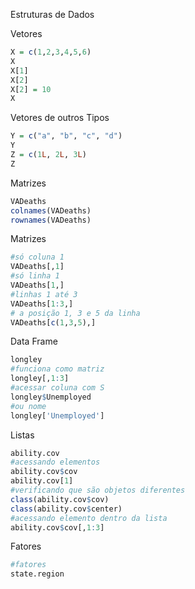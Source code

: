 Estruturas de Dados

Vetores
```r
X = c(1,2,3,4,5,6)
X
X[1]
X[2]
X[2] = 10
X
```
Vetores de outros Tipos
```r
Y = c("a", "b", "c", "d")
Y
Z = c(1L, 2L, 3L)
Z
```
Matrizes
```r
VADeaths
colnames(VADeaths)
rownames(VADeaths)
```

Matrizes
```r
#só coluna 1
VADeaths[,1]
#só linha 1
VADeaths[1,]
#linhas 1 até 3
VADeaths[1:3,]
# a posição 1, 3 e 5 da linha
VADeaths[c(1,3,5),]
```
Data Frame
```r

longley
#funciona como matriz
longley[,1:3]
#acessar coluna com S
longley$Unemployed
#ou nome
longley['Unemployed']
```
Listas
```r
ability.cov
#acessando elementos
ability.cov$cov
ability.cov[1]
#verificando que são objetos diferentes
class(ability.cov$cov)
class(ability.cov$center)
#acessando elemento dentro da lista
ability.cov$cov[,1:3]
```

Fatores
```r
#fatores
state.region
```

